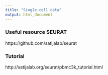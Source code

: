 ```yaml
---
title: "Single-cell data"
output: html_document
---
```


### Useful resource SEURAT
https://github.com/satijalab/seurat


### Tutorial
http://satijalab.org/seurat/pbmc3k_tutorial.html
